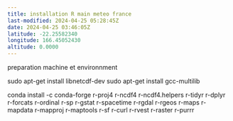 ```yaml
---
title: installation R main meteo france
last-modified: 2024-04-25 05:28:45Z
date: 2024-04-25 03:46:05Z
latitude: -22.25582340
longitude: 166.45052430
altitude: 0.0000
---
```


preparation machine et environnment

sudo apt-get install libnetcdf-dev
sudo apt-get install gcc-multilib


conda install -c conda-forge  r-proj4 r-ncdf4 r-ncdf4.helpers r-tidyr r-dplyr r-forcats r-ordinal r-sp r-gstat r-spacetime r-rgdal r-rgeos r-maps r-mapdata r-mapproj r-maptools r-sf r-curl r-rvest r-raster r-purrr

